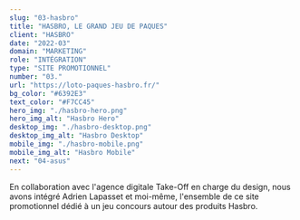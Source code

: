 ```yaml
---
slug: "03-hasbro"
title: "HASBRO, LE GRAND JEU DE PAQUES"
client: "HASBRO"
date: "2022-03"
domain: "MARKETING"
role: "INTÉGRATION"
type: "SITE PROMOTIONNEL"
number: "03."
url: "https://loto-paques-hasbro.fr/"
bg_color: "#6392E3"
text_color: "#F7CC45"
hero_img: "./hasbro-hero.png"
hero_img_alt: "Hasbro Hero"
desktop_img: "./hasbro-desktop.png"
desktop_img_alt: "Hasbro Desktop"
mobile_img: "./hasbro-mobile.png"
mobile_img_alt: "Hasbro Mobile"
next: "04-asus"
---
```


En collaboration avec l'agence digitale Take-Off en charge du design, nous avons intégré Adrien Lapasset et moi-même, l'ensemble de ce site promotionnel dédié à un jeu concours autour des produits Hasbro.
